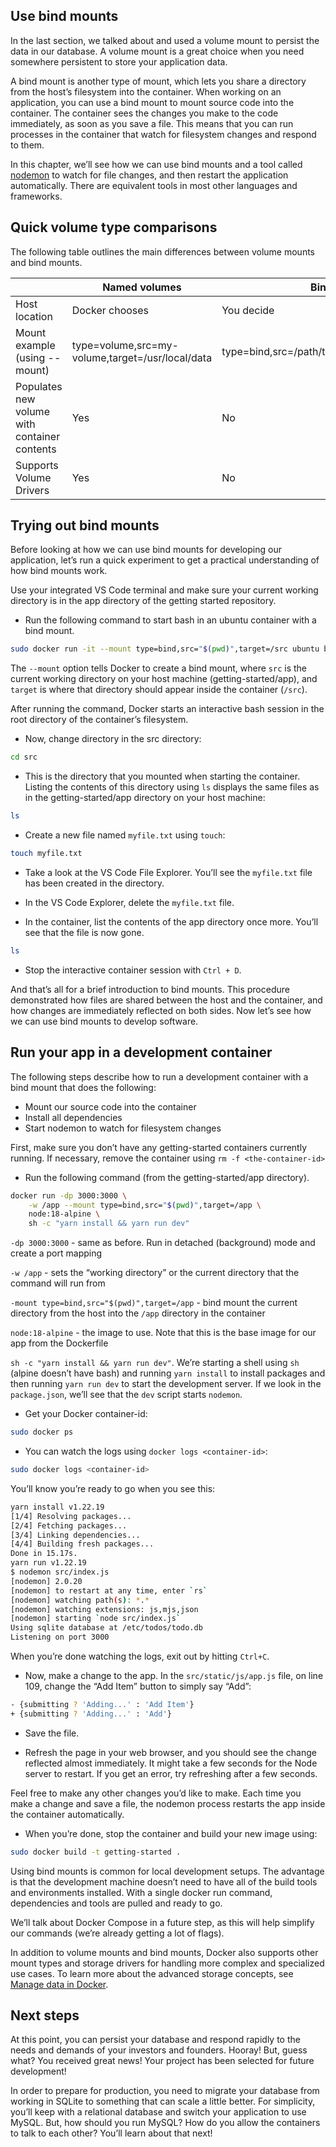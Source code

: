 ## Use bind mounts

In the last section, we talked about and used a volume mount to persist the data in our database. A volume mount is a great choice when you need somewhere persistent to store your application data.

A bind mount is another type of mount, which lets you share a directory from the host’s filesystem into the container. When working on an application, you can use a bind mount to mount source code into the container. The container sees the changes you make to the code immediately, as soon as you save a file. This means that you can run processes in the container that watch for filesystem changes and respond to them.

In this chapter, we’ll see how we can use bind mounts and a tool called [nodemon](https://www.npmjs.com/package/nodemon) to watch for file changes, and then restart the application automatically. There are equivalent tools in most other languages and frameworks.

## Quick volume type comparisons

The following table outlines the main differences between volume mounts and bind mounts.

|                                              | **Named volumes**                                | **Bind mounts**                                    |
| -------------------------------------------- | ------------------------------------------------ | -------------------------------------------------- |
| Host location                                | Docker chooses                                   | You decide                                         |
| Mount example (using \--mount)               | type=volume,src=my-volume,target=/usr/local/data | type=bind,src=/path/to/data,target=/usr/local/data |
| Populates new volume with container contents | Yes                                              | No                                                 |
| Supports Volume Drivers                      | Yes                                              | No                                                 |

## Trying out bind mounts

Before looking at how we can use bind mounts for developing our application, let’s run a quick experiment to get a practical understanding of how bind mounts work.

Use your integrated VS Code terminal and make sure your current working directory is in the app directory of the getting started repository.

- Run the following command to start bash in an ubuntu container with a bind mount.

```bash
sudo docker run -it --mount type=bind,src="$(pwd)",target=/src ubuntu bash
```

The `--mount` option tells Docker to create a bind mount, where `src` is the current working directory on your host machine (getting-started/app), and `target` is where that directory should appear inside the container (`/src`).

After running the command, Docker starts an interactive bash session in the root directory of the container’s filesystem.


- Now, change directory in the src directory:

```bash
cd src
```

- This is the directory that you mounted when starting the container. Listing the contents of this directory using `ls` displays the same files as in the getting-started/app directory on your host machine:

```bash
ls
```

- Create a new file named `myfile.txt` using `touch`:

```bash
touch myfile.txt
```

- Take a look at the VS Code File Explorer. You’ll see the `myfile.txt` file has been created in the directory.

- In the VS Code Explorer, delete the `myfile.txt` file.

- In the container, list the contents of the app directory once more. You’ll see that the file is now gone.

```bash
ls
```

- Stop the interactive container session with `Ctrl + D`.


And that’s all for a brief introduction to bind mounts. This procedure demonstrated how files are shared between the host and the container, and how changes are immediately reflected on both sides. Now let’s see how we can use bind mounts to develop software.


## Run your app in a development container


The following steps describe how to run a development container with a bind mount that does the following:

- Mount our source code into the container
- Install all dependencies
- Start nodemon to watch for filesystem changes

First, make sure you don’t have any getting-started containers currently running. If necessary, remove the container using `rm -f <the-container-id>`



- Run the following command (from the getting-started/app directory).

```bash
docker run -dp 3000:3000 \
    -w /app --mount type=bind,src="$(pwd)",target=/app \
    node:18-alpine \
    sh -c "yarn install && yarn run dev"
```

`-dp 3000:3000` - same as before. Run in detached (background) mode and create a port mapping

`-w /app` - sets the “working directory” or the current directory that the command will run from

`-mount type=bind,src="$(pwd)",target=/app` - bind mount the current directory from the host into the `/app` directory in the container

`node:18-alpine` - the image to use. Note that this is the base image for our app from the Dockerfile

`sh -c "yarn install && yarn run dev"`. We’re starting a shell using `sh` (alpine doesn’t have bash) and running `yarn install` to install packages and then running `yarn run dev` to start the development server. If we look in the `package.json`, we’ll see that the `dev` script starts `nodemon`.

- Get your Docker container-id:

```bash
sudo docker ps
```


- You can watch the logs using `docker logs <container-id>`: 

```bash
sudo docker logs <container-id>
```

You’ll know you’re ready to go when you see this:

```bash
yarn install v1.22.19
[1/4] Resolving packages...
[2/4] Fetching packages...
[3/4] Linking dependencies...
[4/4] Building fresh packages...
Done in 15.17s.
yarn run v1.22.19
$ nodemon src/index.js
[nodemon] 2.0.20
[nodemon] to restart at any time, enter `rs`
[nodemon] watching path(s): *.*
[nodemon] watching extensions: js,mjs,json
[nodemon] starting `node src/index.js`
Using sqlite database at /etc/todos/todo.db
Listening on port 3000
```
When you’re done watching the logs, exit out by hitting `Ctrl+C`.

- Now, make a change to the app. In the `src/static/js/app.js` file, on line 109, change the “Add Item” button to simply say “Add”:

```bash
- {submitting ? 'Adding...' : 'Add Item'}
+ {submitting ? 'Adding...' : 'Add'}
```

- Save the file.


- Refresh the page in your web browser, and you should see the change reflected almost immediately. It might take a few seconds for the Node server to restart. If you get an error, try refreshing after a few seconds.

Feel free to make any other changes you’d like to make. Each time you make a change and save a file, the nodemon process restarts the app inside the container automatically. 

- When you’re done, stop the container and build your new image using:


```bash
sudo docker build -t getting-started .
```

Using bind mounts is common for local development setups. The advantage is that the development machine doesn’t need to have all of the build tools and environments installed. With a single docker run command, dependencies and tools are pulled and ready to go. 

We’ll talk about Docker Compose in a future step, as this will help simplify our commands (we’re already getting a lot of flags).

In addition to volume mounts and bind mounts, Docker also supports other mount types and storage drivers for handling more complex and specialized use cases. To learn more about the advanced storage concepts, see [Manage data in Docker](https://docs.docker.com/storage/).

## Next steps

At this point, you can persist your database and respond rapidly to the needs and demands of your investors and founders. Hooray! But, guess what? You received great news! Your project has been selected for future development!

In order to prepare for production, you need to migrate your database from working in SQLite to something that can scale a little better. For simplicity, you’ll keep with a relational database and switch your application to use MySQL. But, how should you run MySQL? How do you allow the containers to talk to each other? You’ll learn about that next!
